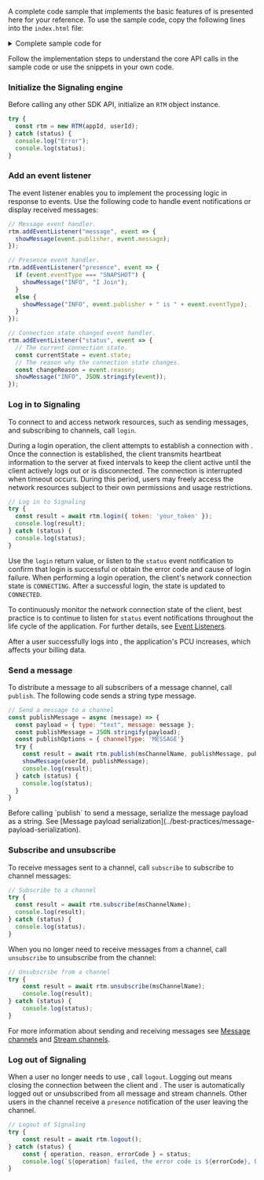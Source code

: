 <PlatformWrapper platform="web">

A complete code sample that implements the basic features of <Vpd k="NAME" /> is presented here for your reference. To use the sample code, copy the following lines into the `index.html` file:

<details>
<summary>Complete sample code for <Vpd k="PRODUCT" /></summary>

<CodeBlock language="js" showLineNumbers>
{`<!DOCTYPE html>
<html lang="en">
<head>
  <meta charset="UTF-8">
  <meta name="viewport" content="width=device-width, initial-scale=1.0">
  <title>Text Display App</title>
  <style>
    #container {
      width: 800px;
      margin: 0 auto;
      padding: 20px;
    }
    #textDisplay {
      width: 100%;
      height: 800px;
      border: 1px solid #b0b0b0;
      margin-bottom: 20px;
      overflow: auto;
      text-align: left;
      padding: 10px;
      box-sizing: border-box;
    }
    #inputContainer {
      display: flex;
      align-items: center;
    }
    #textInput {
      width: calc(100% - 100px);
      padding: 5px;
      margin-right: 10px;
    }
    #submitButton {
      width: 90px;
      padding: 5px;
    }
  </style>
  <script src="./AgoraRTM-production.js"></script>
</head>
<body>
  <script>
    const { RTM } = AgoraRTM;
    // Fill in the App ID of your project.
    const appId = "your_appId";
    // Fill in your user ID.
    const userId = "your_userId";
    // Fill in your channel name.
    const msChannelName = "Chat_room";
    const buttonClick = () => {
      var input = document.getElementById("textInput");
      publishMessage(input.value);
      input.value = '';
    }
    const setupRTM = async () => {
      // Initialize the RTM client.
      try {
        rtm = new RTM(appId, userId);
      } catch (status) {
        console.log("Error");
        console.log(status);
      }
      // Add the event listener.
      // Message event handler.
      rtm.addEventListener("message", event => {
        showMessage(event.publisher, event.message);
      });
      // Presence event handler.
      rtm.addEventListener("presence", event => {
        if (event.eventType === "SNAPSHOT") {
          showMessage("INFO", "I Join");
        }
        else {
          showMessage("INFO", event.publisher + " is " + event.eventType);
        }
      });
      // Connection state changed event handler.
      rtm.addEventListener("status", event => {
        // The current connection state.
        const currentState = event.state;
        // The reason why the connection state changes.
        const changeReason = event.reason;
        showMessage("INFO", JSON.stringify(event));
      });
      // Log in the RTM server.
      try {
        const result = await rtm.login({  token: 'your_token' });
        console.log(result);
      } catch (status) {
        console.log(status);
      }
      // Subscribe to a channel.
      try {
        const result = await rtm.subscribe(msChannelName);
        console.log(result);
      } catch (status) {
        console.log(status);
      }
    }
    const publishMessage = async (message) => {
      const payload = { type: "text", message: message };
      const publishMessage = JSON.stringify(payload);
      const publishOptions = { channelType: 'MESSAGE'}
      try {
        const result = await rtm.publish(msChannelName, publishMessage, publishOptions);
        showMessage(userId, publishMessage);
        console.log(result);
      } catch (status) {
        console.log(status);
      }
    }
    const showMessage = (user, msg) => {
      // Get text from the text box.
      const inputText = textInput.value;
      const newText = document.createTextNode(user + ": " + msg);
      const newLine = document.createElement("br");
      textDisplay.appendChild(newText);
      textDisplay.appendChild(newLine);
    }
    window.onload = setupRTM;
  </script>
  <div id="container">
    <h1>Hello RTM !</h1>
    <div>
      <div id="textDisplay"></div>
    </div>
    <div id="inputContainer">
      <input type="text" id="textInput" placeholder="Enter text">
      <button id="submitButton" onclick="buttonClick()"> Send </button>
    </div>
  </div>
</body>
</html>`}
</CodeBlock>
</details>

Follow the implementation steps to understand the core API calls in the sample code or use the snippets in your own code.
 
### Initialize the Signaling engine

Before calling any other <Vg k="SIG" /> SDK API, initialize an `RTM` object instance.

```js
try {
  const rtm = new RTM(appId, userId);
} catch (status) {
  console.log("Error");
  console.log(status);
}
```

### Add an event listener

The event listener enables you to implement the processing logic in response to <Vg k="SIG" /> events. Use the following code to handle event notifications or display received messages:

```js
// Message event handler.
rtm.addEventListener("message", event => {
  showMessage(event.publisher, event.message);
});

// Presence event handler.
rtm.addEventListener("presence", event => {
  if (event.eventType === "SNAPSHOT") {
    showMessage("INFO", "I Join");
  }
  else {
    showMessage("INFO", event.publisher + " is " + event.eventType);
  }
});

// Connection state changed event handler.
rtm.addEventListener("status", event => {
  // The current connection state.
  const currentState = event.state;
  // The reason why the connection state changes.
  const changeReason = event.reason;
  showMessage("INFO", JSON.stringify(event));
});
```

### Log in to Signaling

To connect to <Vg k="SIG" /> and access <Vg k="SIG" /> network resources, such as sending messages, and subscribing to channels, call `login`.

During a login operation, the client attempts to establish a connection with <Vg k="SIG" />. Once the connection is established, the client transmits heartbeat information to the <Vg k="SIG" /> server at fixed intervals to keep the client active until the client actively logs out or is disconnected. The connection is interrupted when timeout occurs. During this period, users may freely access the <Vg k="SIG" /> network resources subject to their own permissions and usage restrictions.

```js
// Log in to Signaling
try {
  const result = await rtm.login({ token: 'your_token' });
  console.log(result);
} catch (status) {
  console.log(status);
}
```

Use the `login` return value, or listen to the `status` event notification to confirm that login is successful or obtain the error code and cause of login failure. When performing a login operation, the client's network connection state is `CONNECTING`. After a successful login, the state is updated to `CONNECTED`. 

<Admonition title="Best practice">

To continuously monitor the network connection state of the client, best practice is to continue to listen for `status` event notifications throughout the life cycle of the application. For further details, see [Event Listeners](../reference/api?platform=android#event-listeners).
</Admonition>

<Admonition type="caution">
After a user successfully logs into <Vg k="SIG"/>, the application's PCU increases, which affects your billing data.
</Admonition>

### Send a message

To distribute a message to all subscribers of a message channel, call `publish`. The following code sends a string type message.

```js
// Send a message to a channel
const publishMessage = async (message) => {
  const payload = { type: "text", message: message };
  const publishMessage = JSON.stringify(payload);
  const publishOptions = { channelType: 'MESSAGE'}
  try {
    const result = await rtm.publish(msChannelName, publishMessage, publishOptions);
    showMessage(userId, publishMessage);
    console.log(result);
  } catch (status) {
    console.log(status);
  }
}
```

<Admonition type="info">
Before calling `publish` to send a message, serialize the message payload as a string. See [Message payload serialization](../best-practices/message-payload-serialization).
</Admonition>

### Subscribe and unsubscribe

To receive messages sent to a channel, call `subscribe` to subscribe to channel messages:

```js
// Subscribe to a channel
try {
  const result = await rtm.subscribe(msChannelName);
  console.log(result);
} catch (status) {
  console.log(status);
}
```

When you no longer need to receive messages from a channel, call `unsubscribe` to unsubscribe from the channel:

```js
// Unsubscribe from a channel
try {
    const result = await rtm.unsubscribe(msChannelName);
    console.log(result);
} catch (status) {
    console.log(status);
}

```

For more information about sending and receiving messages see [Message channels](../core-functionality/message-channel) and [Stream channels](../core-functionality/stream-channel).

### Log out of Signaling

When a user no longer needs to use <Vg k="SIG" />, call `logout`. Logging out means closing the connection between the client and <Vg k="SIG" />. The user is automatically logged out or unsubscribed from all message and stream channels. Other users in the channel receive a `presence` notification of the user leaving the channel.

```js
// Logout of Signaling
try {
    const result = await rtm.logout();
} catch (status) {
    const { operation, reason, errorCode } = status;
    console.log(`${operation} failed, the error code is ${errorCode}, because of: ${reason}.`);
}
```

</PlatformWrapper>
